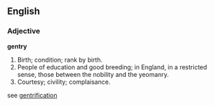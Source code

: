 ==English==

===Adjective===

'''gentry'''

#Birth; condition; rank by birth.
#People of education and good breeding; in England, in a restricted sense, those between the nobility and the yeomanry.
#Courtesy; civility; complaisance.


see [[gentrification]]